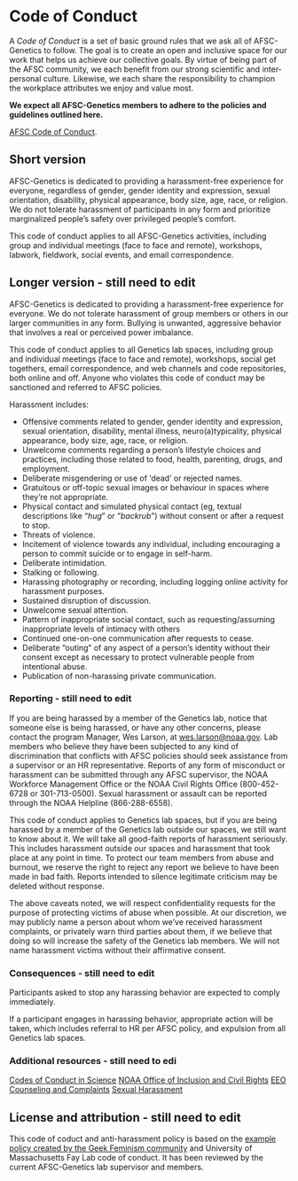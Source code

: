 # Code of Conduct {#code}

A _Code of Conduct_ is a set of basic ground rules that we ask all of AFSC-Genetics to follow. The goal is to create an open and inclusive space for our work that helps us achieve our collective goals. By virtue of being part of the AFSC community, we each benefit from our strong scientific and inter-personal culture. Likewise, we each share the responsibility to champion the workplace attributes we enjoy and value most. 

__We expect all AFSC-Genetics members to adhere to the policies and guidelines outlined here.__  

[AFSC Code of Conduct](https://drive.google.com/file/d/1wAq-nuvPLuP3hp2ktSp0d8YdMYo8coOh/view?usp=sharing).  


## Short version

AFSC-Genetics is dedicated to providing a harassment-free experience for everyone, regardless of gender, gender identity and expression, sexual orientation, disability, physical appearance, body size, age, race, or religion. We do not tolerate harassment of participants in any form and prioritize marginalized people’s safety over privileged people’s comfort.  

This code of conduct applies to all AFSC-Genetics activities, including group and individual meetings (face to face and remote), workshops, labwork, fieldwork, social events, and email correspondence.

## Longer version - still need to edit

AFSC-Genetics is dedicated to providing a harassment-free experience for everyone. We do not tolerate harassment of group members or others in our larger communities in any form. Bullying is unwanted, aggressive behavior that involves a real or perceived power imbalance. 

This code of conduct applies to all Genetics lab spaces, including group and individual meetings (face to face and remote), workshops, social get togethers, email correspondence, and web channels and code repositories, both online and off. Anyone who violates this code of conduct may be sanctioned and referred to AFSC policies.  
 
Harassment includes:  

* Offensive comments related to gender, gender identity and expression, sexual orientation, disability, mental illness, neuro(a)typicality, physical appearance, body size, age, race, or religion.  
* Unwelcome comments regarding a person’s lifestyle choices and practices, including those related to food, health, parenting, drugs, and employment.
* Deliberate misgendering or use of ‘dead’ or rejected names.
* Gratuitous or off-topic sexual images or behaviour in spaces where they’re not appropriate.
* Physical contact and simulated physical contact (eg, textual descriptions like “*hug*” or “*backrub*”) without consent or after a request to stop.
* Threats of violence.
* Incitement of violence towards any individual, including encouraging a person to commit suicide or to engage in self-harm.
* Deliberate intimidation.
* Stalking or following.
* Harassing photography or recording, including logging online activity for harassment purposes.
* Sustained disruption of discussion.
* Unwelcome sexual attention.
* Pattern of inappropriate social contact, such as requesting/assuming inappropriate levels of intimacy with others
* Continued one-on-one communication after requests to cease.
* Deliberate “outing” of any aspect of a person’s identity without their consent except as necessary to protect vulnerable people from intentional abuse.
* Publication of non-harassing private communication.  

### Reporting - still need to edit

If you are being harassed by a member of the Genetics lab, notice that someone else is being harassed, or have any other concerns, please contact the program Manager, Wes Larson, at [wes.larson@noaa.gov](mailto:wes.larson@noaa.gov). Lab members who believe they have been subjected to any kind of discrimination that conflicts with AFSC policies should seek assistance from a supervisor or an HR representative. Reports of any form of misconduct or harassment can be submitted through any AFSC supervisor, the NOAA Workforce Management Office or the NOAA Civil Rights Office (800-452-6728 or 301-713-0500). Sexual harassment or assault can be reported through the NOAA Helpline (866-288-6558). 

This code of conduct applies to Genetics lab spaces, but if you are being harassed by a member of the Genetics lab outside our spaces, we still want to know about it. We will take all good-faith reports of harassment seriously. This includes harassment outside our spaces and harassment that took place at any point in time. To protect our team members from abuse and burnout, we reserve the right to reject any report we believe to have been made in bad faith. Reports intended to silence legitimate criticism may be deleted without response.  

The above caveats noted, we will respect confidentiality requests for the purpose of protecting victims of abuse when possible. At our discretion, we may publicly name a person about whom we’ve received harassment complaints, or privately warn third parties about them, if we believe that doing so will increase the safety of the Genetics lab members. We will not name harassment victims without their affirmative consent.  

### Consequences - still need to edit

Participants asked to stop any harassing behavior are expected to comply immediately.  

If a participant engages in harassing behavior, appropriate action will be taken, which includes referral to HR per AFSC policy, and expulsion from all Genetics lab spaces.  

### Additional resources - still need to edi

[Codes of Conduct in Science](https://igacproject.org/codes-conduct-science)
[NOAA Office of Inclusion and Civil Rights](https://www.noaa.gov/inclusion-and-civil-rights)
[EEO Counseling and Complaints](https://www.noaa.gov/organization/inclusion-and-civil-rights/eeo-counseling-complaints)
[Sexual Harassment](https://www.noaa.gov/organization/inclusion-and-civil-rights/sexual-harassment)

## License and attribution - still need to edit

This code of coduct and anti-harassment policy is based on the [example policy created by the Geek Feminism community](https://geekfeminism.wikia.org/wiki/Community_anti-harassment) and University of Massachusetts Fay Lab code of conduct. It has been reviewed by the current AFSC-Genetics lab supervisor and members. 
